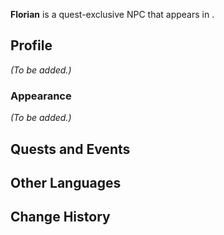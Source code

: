 {{Meta
<!-- Remove this template after adding the missing info -->
|missing_NPC_profile  = yes
<!--
|missing_NPC_idle     = yes
|missing_NPC_dialogue = yes
-->
}}
{{Character Infobox
|type             = Quest NPC
|image            = NPC Florian.png
|realname         = <!-- Optional, if different from in-game name -->
|deceased         = <!-- Past (for deceased prior to events of the game) or free response -->
|region           = Fontaine
|location         = Fontaine
|affiliation      = Marechaussee Phantom
|title            = 

|ancestry         = <!-- Clan/family -->
|father           = 
|mother           = 
|spouse           = 
|sibling          = 
|child            = 
|relative         = 

|voiceEN          = [[imdb:nm4413987|Howard Wang]]<ref>Twitter: [https://x.com/TheHowardWang/status/1800244917333336177 EN VA Self Announcement]</ref>
|voiceCN          = 
|voiceJP          = 
|voiceKR          = 
}}
'''Florian''' is a quest-exclusive NPC that appears in {{Quest|Silent Night}}.
<!--
==Location==
{{subst:#tag:gallery|
NPC Location {{subst:#titleparts:{{subst:PAGENAME}}}}.png{{subst:!}}{{subst:#titleparts:{{subst:PAGENAME}}}}'s location
NPC Location {{subst:#titleparts:{{subst:PAGENAME}}}} Context.png{{subst:!}}Additional context
}}
-->
==Profile==
<!--Detailed story/lore information goes here.-->
''(To be added.)''

===Appearance===
<!--Keep appearance section short and concise. Limit to 2 paragraphs with 3-4 sentences each.-->
''(To be added.)''

==Quests and Events==
{{Quests and Events}}
<!--
==Idle Quotes==
{{Dialogue Start}}
: {{DIcon|Idle}} {{Tx}}
:: {{A|VO {{subst:#titleparts:{{subst:PAGENAME}}}} 01.ogg}} "{{Tx}}"
{{Dialogue End}}

==Dialogue==
{{Dialogue Start}}
:'''{{subst:#titleparts:{{subst:PAGENAME}}}}:''' 
:{{DIcon}}
{{Dialogue End}}
<!--
==Event Dialogue==
===Event Name===
{{Dialogue Start}}
:'''{{subst:#titleparts:{{subst:PAGENAME}}}}:'''
{{Dialogue End}}
-->
==Other Languages==
{{Other Languages|default_hidden=1
|en      = Florian
|zhs     = 弗洛莱恩
|zhs_rm  = Fúluòlái'ēn
|zht     = 弗洛萊恩
|zht_rm  = Fúluòlái'ēn
|ja      = フロリアン
|ko      = 플로리안
|es      = Florián
|fr      = Florian
|ru      = Флориан
|th      = Florian
|vi      = Florian
|de      = Florian
|id      = Florian
|pt      = Florian
|tr      = Florian
|it      = Florian
}}

==Change History==
{{Change History|4.7}}
<!--
==References==
{{Reflist}}
-->